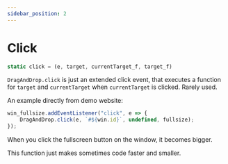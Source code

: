```yaml
---
sidebar_position: 2
---
```

# Click

```js
static click = (e, target, currentTarget_f, target_f)
```

`DragAndDrop.click` is just an extended click event, that executes a function for `target` and `currentTarget` when `currentTarget` is clicked. Rarely used. 

An example directly from demo website:
```js
win_fullsize.addEventListener("click", e => {
    DragAndDrop.click(e, `#${win.id}`, undefined, fullsize);
});
```

When you click the fullscreen button on the window, it becomes bigger. 

This function just makes sometimes code faster and smaller.